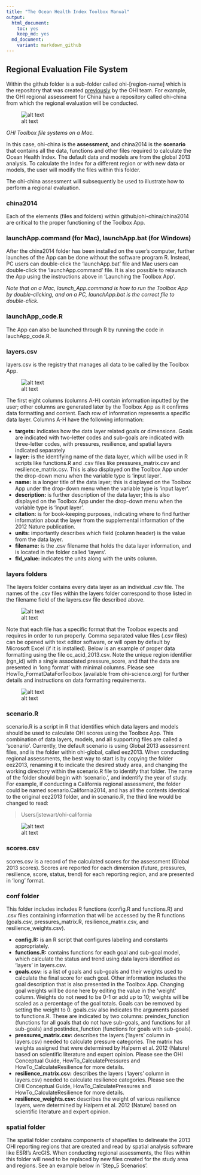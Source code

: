 ```yaml
---
title: "The Ocean Health Index Toolbox Manual"
output: 
  html_document:
    toc: yes
    keep_md: yes
  md_document:
    variant: markdown_github
---
```




## Regional Evaluation File System
Within the github folder is a sub-folder called ohi-[region-name] which is the repository that was created [previously](https://github.com/OHI-Science/ohimanual/blob/master/tutorials/accessing_a_repo/accessing_a_repo.md#create-your-ohi-assessment-repo) by the OHI team. For example, the OHI regional assessment for China have a repository called ohi-china  from which the regional evaluation will be conducted.

![alt text](zfig_assessment_location.png)

*OHI Toolbox file systems on a Mac.*

In this case, ohi-china is the **assessment**, and china2014 is the **scenario** that contains all the data, functions and other files required to calculate the Ocean Health Index. The default data and models are from the global 2013 analysis. To calculate the Index for a different region or with new data or models, the user will modify the files within this folder.

The ohi-china assessment will subsequently be used to illustrate how to perform a regional evaluation. 

### china2014
Each of the elements (files and folders) within github/ohi-china/china2014 are critical to the proper functioning of the Toolbox App.

### launchApp.command (for Mac), launchApp.bat (for Windows)
After the china2014 folder has been installed on the user’s computer, further launches of the App can be done without the software program R. Instead, PC users can double-click the 'launchApp.bat' file and Mac users can double-click the ‘launchApp.command’ file.  It is also possible to relaunch the App using the instructions above in ‘Launching the Toolbox App’.

*Note that on a Mac, launch_App.command is how to run the Toolbox App by double-clicking, and on a PC, launchApp.bat is the correct file to double-click.*

### launchApp_code.R
The App can also be launched through R by running the code in lauchApp_code.R. 

### layers.csv
layers.csv is the registry that manages all data to be called by the Toolbox App. 

![alt text](zfig_layers_csv_registry.png)

The first eight columns (columns A-H) contain information inputted by the user; other columns are generated later by the Toolbox App as it confirms data formatting and content. Each row of information represents a specific data layer. Columns A-H have the following information:

 + **targets:** indicates how the data layer related goals or dimensions. Goals are indicated with two-letter codes and sub-goals are indicated with three-letter codes, with pressures, resilience, and spatial layers indicated separately
 + **layer:** is the identifying name of the data layer, which will be used in R scripts like functions.R and .csv files like pressures_matrix.csv and resilience_matrix.csv. This is also displayed on the Toolbox App under the drop-down menu when the variable type is ‘input layer’.
 + **name:** is a longer title of the data layer; this is displayed on the Toolbox App under the drop-down menu when the variable type is ‘input layer’.
 + **description:** is further description of the data layer; this is also displayed on the Toolbox App under the drop-down menu when the variable type is ‘input layer’.
 + **citation:** is for book-keeping purposes, indicating where to find further information about the layer from the supplemental information of the 2012 Nature publication.
 + **units:** importantly describes which field (column header) is the value from the data layer.
 + **filename:** is the .csv filename that holds the data layer information, and is located in the folder called ‘layers’.
 + **fld_value:** indicates the units along with the units column.
 
### layers folders
The layers folder contains every data layer as an individual .csv file. The names of the .csv files within the layers folder correspond to those listed in the filename field of the layers.csv file described above.

![alt text](zfig_layers_folder_location.png)

Note that each file has a specific format that the Toolbox expects and requires in order to run properly. Comma separated value files (.csv files) can be opened with text editor software, or will open by default by Microsoft Excel (if it is installed). Below is an example of proper data formatting using the file cc_acid_2013.csv. Note the unique region identifier (rgn_id) with a single associated pressure_score, and that the data are presented in ‘long format’ with minimal columns. Please see HowTo_FormatDataForToolbox (available from ohi-science.org) for further details and instructions on data formatting requirements.

![alt text](zfig_cc_acid_format_example.png)

### scenario.R
scenario.R is a script in R that identifies which data layers and models should be used to calculate OHI scores using the Toolbox App. This combination of data layers, models, and all supporting files are called a ‘scenario’. Currently, the default scenario is using Global 2013 assessment files, and is the folder within ohi-global, called eez2013. When conducting regional assessments, the best way to start is by copying the folder eez2013, renaming it to indicate the desired study area, and changing the working directory within the scenario.R file to identify that folder. The name of the folder should begin with ‘scenario.’, and indentify the year of study. For example, if conducting a California regional assessment, the folder could be named scenario.California2014, and has all the contents identical to the original eez2013 folder, and in scenario.R, the third line would be changed to read:

> Users/jstewart/ohi-california

![alt text](zfig_file_system_scenario.png)

### scores.csv
scores.csv is a record of the calculated scores for the assessment (Global 2013 scores). Scores are reported for each dimension (future, pressures, resilience, score, status, trend) for each reporting region, and are presented in ‘long’ format. 

### conf folder
This folder includes includes R functions (config.R and functions.R) and .csv files containing information that will be accessed by the R functions (goals.csv, pressures_matrix.R, resilience_matrix.csv, and resilience_weights.csv).

 + **config.R:** is an R script that configures labeling and constants appropriately.
 + **functions.R:**  contains functions for each goal and sub-goal model, which calculate the status and trend using data layers identified as ‘layers’ in layers.csv. 
 + **goals.csv:** is a list of goals and sub-goals and their weights used to calculate the final score for each goal. Other information includes the goal description that is also presented in the Toolbox App. Changing goal weights will be done here by editing the value in the ‘weight’ column. Weights do not need to be 0-1 or add up to 10; weights will be scaled as a percentage of the goal totals. Goals can be removed by setting the weight to 0.
goals.csv also indicates the arguments passed to functions.R. These are indicated by two columns: preindex_function (functions for all goals that do not have sub-goals, and functions for all sub-goals) and postindex_function (functions for goals with sub-goals). 
 + **pressures_matrix.csv:** describes the layers (‘layers’ column in layers.csv) needed to calculate pressure categories. The matrix has weights assigned that were determined by Halpern et al. 2012 (Nature) based on scientific literature and expert opinion. Please see the OHI Conceptual Guide, HowTo_CalculatePressures and HowTo_CalculateResilience for more details. 
 + **resilience_matrix.csv:** describes the layers (‘layers’ column in layers.csv) needed to calculate resilience categories.  Please see the OHI Conceptual Guide, HowTo_CalculatePressures and HowTo_CalculateResilience for more details. 
 + **resilience_weights.csv:** describes the weight of various resilience layers, were determined by Halpern et al. 2012 (Nature) based on scientific literature and expert opinion.

### spatial folder 
The spatial folder contains components of shapefiles to delineate the 2013 OHI reporting regions that are created and read by spatial analysis software like ESRI’s ArcGIS. When conducting regional assessments, the files within this folder will need to be replaced by new files created for the study area and regions. See an example below in ‘Step_5 Scenarios’.
